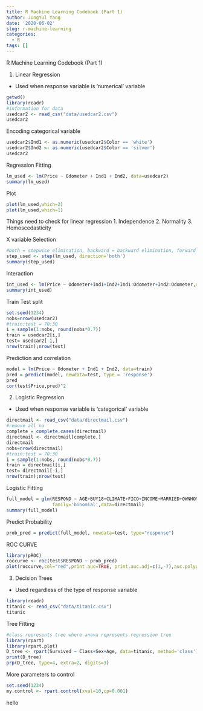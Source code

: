 ```yaml
---
title: R Machine Learning Codebook (Part 1)
author: JungYul Yang
date: '2020-06-02'
slug: r-machine-learning
categories:
  - R
tags: []
---
```


R Machine Learning Codebook (Part 1)

1. Linear Regression
- Used when response variable is 'numerical' variable

```r
getwd()
library(readr)
#information for data
usedcar2 <- read_csv("data/usedcar2.csv")
usedcar2
```

Encoding categorical variable

```r
usedcar2$Ind1 <- as.numeric(usedcar2$Color == 'white')
usedcar2$Ind2 <- as.numeric(usedcar2$Color == 'silver')
usedcar2
```

Regression Fitting

```r
lm_used <- lm(Price ~ Odometer + Ind1 + Ind2, data=usedcar2)
summary(lm_used)
```

Plot

```r
plot(lm_used,which=2)
plot(lm_used,which=1)
```

Things need to check for linear regression
1. Independence
2. Normality
3. Homoscedasticity


X variable Selection

```r
#both = stepwise elimination, backward = backward elimination, forward = forward selection
step_used <- step(lm_used, direction='both')
summary(step_used)
```

Interaction 

```r
int_used <- lm(Price ~ Odometer+Ind1+Ind2+Ind1:Odometer+Ind2:Odometer,data=usedcar2)
summary(int_used)
```

Train Test split

```r
set.seed(1234)
nobs=nrow(usedcar2)
#train:test = 70:30
i = sample(1:nobs, round(nobs*0.7))
train = usedcar2[i,]
test= usedcar2[-i,]
nrow(train);nrow(test)
```

Prediction and correlation

```r

model = lm(Price ~ Odometer + Ind1 + Ind2, data=train)
pred = predict(model, newdata=test, type = 'response')
pred
cor(test$Price,pred)^2

```

2. Logistic Regression
- Used when response variable is 'categorical' variable

```r
directmail <- read_csv("data/directmail.csv")
#remove all na
complete = complete.cases(directmail)
directmail <- directmail[complete,]
directmail
nobs=nrow(directmail)
#train:test = 70:30
i = sample(1:nobs, round(nobs*0.7))
train = directmail[i,]
test= directmail[-i,]
nrow(train);nrow(test)
```

Logistic Fitting

```r
full_model = glm(RESPOND ~ AGE+BUY18+CLIMATE+FICO+INCOME+MARRIED+OWNHOME+GENDER,
                 family='binomial',data=directmail)
summary(full_model)
```

Predict Probability
```r
prob_pred = predict(full_model, newdata=test, type="response")
```

ROC CURVE
```r
library(pROC)
roccurve <- roc(test$RESPOND ~ prob_pred)
plot(roccurve,col="red",print.auc=TRUE, print.auc.adj=c(1,-7),auc.polygon=TRUE)
```


3. Decision Trees

- Used regardless of the type of response variable

```r
library(readr)
titanic <- read_csv("data/titanic.csv")
titanic
```

Tree Fitting

```r
#class represents tree where anova represents regression tree
library(rpart)
library(rpart.plot)
D_tree <- rpart(Survived ~ Class+Sex+Age, data=titanic, method='class')
print(D_tree)
prp(D_tree, type=4, extra=2, digits=3)
```

More parameters to control

```r
set.seed(1234)
my.control <- rpart.control(xval=10,cp=0.001)
```

hello

